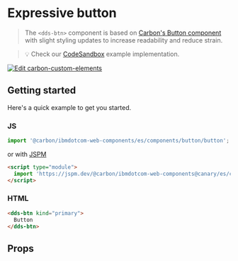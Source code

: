 
# Expressive button

> The `<dds-btn>` component is based on
> [Carbon's Button component](https://custom-elements.carbondesignsystem.com/?path=/story/components-button--default-story)
> with slight styling updates to increase readability and reduce strain.

> 💡 Check our
> [CodeSandbox](https://githubbox.com/carbon-design-system/ibm-dotcom-library/tree/master/packages/web-components/examples/codesandbox/components/button)
> example implementation.

[![Edit carbon-custom-elements](https://codesandbox.io/static/img/play-codesandbox.svg)](https://githubbox.com/carbon-design-system/ibm-dotcom-library/tree/master/packages/web-components/examples/codesandbox/components/button)

## Getting started

Here's a quick example to get you started.

### JS

```javascript
import '@carbon/ibmdotcom-web-components/es/components/button/button';
```

or with [JSPM](https://jspm.org)

```html
<script type="module">
  import 'https://jspm.dev/@carbon/ibmdotcom-web-components@canary/es/components/button/button.js';
</script>
```

### HTML

```html
<dds-btn kind="primary">
  Button
</dds-btn>
```

## Props

<Props of="dds-btn" />

<Description markdown={contributing} />
